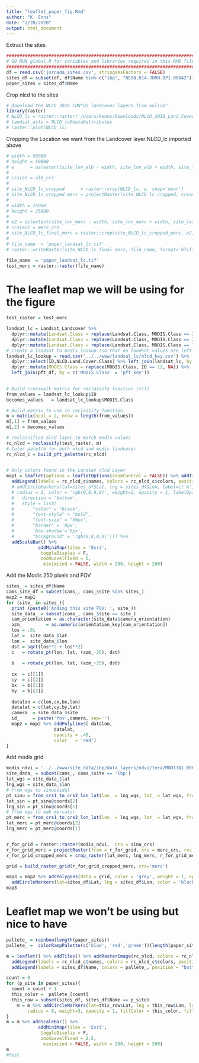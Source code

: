 ```yaml
---
title: "leaflet_paper_fig.Rmd"
author: "K. Enns"
date: "2/20/2020"
output: html_document
---
```



Extract the sites
```r
####################################################################################
# GO RUN global.R for variables and libraries required in this RMD file
####################################################################################
df = read.csv('jornada_sites.csv', stringsAsFactors = FALSE)
sites_df = subset(df, df$Name %in% c("ibp", "NEON.D14.JORN.DP1.00042"))
paper_sites = sites_df$Name
```

Crop nlcd to the sites
```r
# Download the NLCD 2016 CON"US landcover layers from online"
library(raster)
# NLCD_lc = raster::raster('/Users/kenns/Downloads/NLCD_2016_Land_Cover_L48_20190424/NLCD_2016_Land_Cover_L48_20190424.img')
# landsat_atts = NLCD_lc@data@attributes
# raster::plot(NLCD_lc)
```

Cropping the Location we want from the Landcover layer NLCD_lc imported above
```r
# width = 50000
# height = 50000
# e      = as(extent(site_lon_alb - width, site_lon_alb + width, site_lat_alb - height, site_lat_alb + height), 'SpatialPolygons')
# 
# crs(e) = alb_crs
# 
# site_NLCD_lc_cropped      = raster::crop(NLCD_lc, e, snap='near')
# site_NLCD_lc_cropped_merc = projectRaster(site_NLCD_lc_cropped, crs=merc_crs, method='ngb')
# 
# width = 25000
# height = 25000
# 
# e2 = as(extent(site_lon_merc - width, site_lon_merc + width, site_lat_merc - height, site_lat_merc + height), 'SpatialPolygons')
# crs(e2) = merc_crs
# site_NLCD_lc_final_merc = raster::crop(site_NLCD_lc_cropped_merc, e2, snap='near')
# 
# file_name  = 'paper_landsat_lc.tif'
# raster::writeRaster(site_NLCD_lc_final_merc, file_name, format='GTiff', overwrite=TRUE)

file_name  = 'paper_landsat_lc.tif'
test_merc = raster::raster(file_name)
```


# The leaflet map we will be using for the figure
```r
test_raster = test_merc

landsat_lc = Landsat_Landcover %>% 
  dplyr::mutate(Landsat.Class = replace(Landsat.Class, MODIS.Class == 3, NA)) %>%
  dplyr::mutate(Landsat.Class = replace(Landsat.Class, MODIS.Class == 2, NA)) %>% 
  dplyr::mutate(Landsat.Class = replace(Landsat.Class, MODIS.Class == 7, NA))
# create a landsat to modis lookup (so that no landsat values are left out)
landsat_lc_lookup = read.csv('../../www/landsat_lc/nlcd_key.csv') %>% 
  dplyr::select(ID,NLCD.Land.Cover.Class) %>% left_join(landsat_lc, by = c('ID' = 'Landsat.Class')) %>%
  dplyr::mutate(MODIS.Class = replace(MODIS.Class, ID == 12, NA)) %>%
  left_join(pft_df, by = c('MODIS.Class' = 'pft_key'))
        

# Build crosswalk matrix for reclassify function (rcl)
from_values = landsat_lc_lookup$ID
becomes_values   = landsat_lc_lookup$MODIS.Class

# Build matrix to use in reclassify function
m = matrix(ncol = 2, nrow = length(from_values))
m[,1] = from_values
m[,2] = becomes_values

# reclassified nlcd layer to match modis values
rc_nlcd = reclassify(test_raster, m)
# Color palette for both nlcd and modis landcover
rc_nlcd_c = build_pft_palette(rc_nlcd)

  
# Only colors found in the Landsat nlcd Layer
map1 = leaflet(options = leafletOptions(zoomControl = FALSE)) %>% addTiles() %>% addRasterImage(rc_nlcd, colors = rc_nlcd_c$palette, opacity = 1, layerId = 'NLCD Landcover') %>%
  addLegend(labels = rc_nlcd_c$names, colors = rc_nlcd_c$colors, position = "bottomleft", opacity = .95, title = 'NLCD Landcover') %>%
  # addCircleMarkers(lat=sites_df$Lat, lng = sites_df$Lon, label=c('A','B','C','D','E','F','G','H','I')[1:length(sites_df$Lon)],
  # radius = 1, color = 'rgb(0,0,0,0)', weight=2, opacity = 1, labelOptions = labelOptions(noHide = T,textOnly = TRUE, 
  #   direction = 'bottom',
  #   style = list(
  #       "color" = "black",
  #       "font-style" = "bold",
  #       "font-size" = "36px",
  #       "border" = '0px',
  #       'box-shadow'='0px',
  #       "background" = 'rgb(0,0,0,0)'))) %>% 
  addScaleBar() %>% 
            addMiniMap(tiles = 'Esri',
             toggleDisplay = F,
             zoomLevelFixed = 5,
              minimized = FALSE, width = 200, height = 200)
```

Add the Modis 250 pixels and FOV
```r
sites_ = sites_df$Name 
cams_site_df = subset(cams_, cams_$site %in% sites_)
map2 = map1
for (site_ in sites_){
  print (paste0('Adding this site FOV: ', site_))
  site_data_ = subset(cams_, cams_$site == site_)
  cam_orientation = as.character(site_data$camera_orientation)
  azm_         = as.numeric(orientation_key[cam_orientation])
  los = .01
  lat =  site_data_$lat
  lon =  site_data_$lon
  dst = sqrt(los**2 + los**2)
  c   = rotate_pt(lon, lat, (azm_-25), dst)
  
  b   = rotate_pt(lon, lat, (azm_+25), dst)
  
  cx  = c[[1]]
  cy  = c[[2]]
  bx  = b[[1]]
  by  = b[[2]]
  
  datalon = c(lon,cx,bx,lon)
  datalat = c(lat,cy,by,lat)
  camera  = site_data_$site
  id_     = paste('fov',camera, sep='')
  map2 = map2 %>% addPolylines( datalon,
                  datalat,
                  opacity = .45,
                  color   = 'red')
}


```


Add modis grid
```r
modis_ndvi = '../../www/site_data/ibp/data_layers/ndvi/tera/MOD13Q1.006_250m_aid0001.nc'
site_data_ = subset(cams_, cams_$site == 'ibp')
lat_wgs = site_data_$lat
lng_wgs = site_data_$lon
# from wgs to sinusoidal
pt_sinu = from_crs1_to_crs2_lon_lat(lon_ = lng_wgs, lat_ = lat_wgs, from_crs = wgs_crs, to_crs = sinu_crs)
lat_sin = pt_sinu@coords[2]
lng_sin = pt_sinu@coords[1]
# from wgs to web mercator
pt_merc = from_crs1_to_crs2_lon_lat(lon_ = lng_wgs, lat_ = lat_wgs, from_crs = wgs_crs, to_crs = merc_crs)
lat_merc = pt_merc@coords[2]
lng_merc = pt_merc@coords[1]


r_for_grid = raster::raster(modis_ndvi,  crs = sinu_crs)
r_for_grid_merc = projectRaster(from = r_for_grid, crs = merc_crs, res = 231.6563582638875)
r_for_grid_cropped_merc = crop_raster(lat_merc, lng_merc, r_for_grid_merc, height = 20000, width = 20000, crs_str = merc_crs)

grid = build_raster_grid(r_for_grid_cropped_merc, crs='merc')

map3 = map2 %>% addPolygons(data = grid, color = 'grey', weight = 1, opacity = .8) %>% 
  addCircleMarkers(lat=sites_df$Lat, lng = sites_df$Lon, color = 'black', radius = 1, weight = 7, opacity = 1)
map3
```







# Leaflet map we won't be using but nice to have
```r
pallete_ = rainbow(length(paper_sites))
pallete_ =  colorRampPalette(c('blue', 'red','green'))(length(paper_sites))

m = leaflet() %>% addTiles() %>% addRasterImage(rc_nlcd, colors = rc_nlcd_c$palette, opacity = 1, layerId = 'NLCD Landcover') %>%
  addLegend(labels = rc_nlcd_c$names, colors = rc_nlcd_c$colors, position = "bottomleft", opacity = .95, title = 'NLCD Landcover') %>%
  addLegend(labels = sites_df$Name, colors = pallete_, position = "bottomright", opacity = .95, title = 'Phenocam Sites')

count = 0
for (p_site in paper_sites){
  count = count + 1
  this_color =  pallete_[count]
  this_row = subset(sites_df, sites_df$Name == p_site)
    m = m %>% addCircleMarkers(lat=this_row$Lat, lng = this_row$Lon, label= this_row$Name, color = this_color,
        radius = 8, weight=3, opacity = 1, fillColor = this_color, fillOpacity = .6) 
}
m = m %>% addScaleBar() %>% 
            addMiniMap(tiles = 'Esri',
             toggleDisplay = F,
             zoomLevelFixed = 2.5,
              minimized = FALSE, width = 200, height = 200)
m
#test


```






























